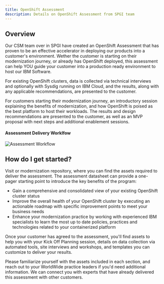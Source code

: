 ```yaml
---
title: OpenShift Assessment
description: Details on OpenShift Assessment from SPGI team
---
```



## Overview

Our CSM team over in SPGI have created an OpenShift Assessment that has proven to be an effective accelerator in deploying our products into a customer's environment. Wether the customer is starting on their modernization journey, or already has OpenShift deployed, this assessment can help YOU guide your customer into a production ready environment to host our IBM Software.

For existing OpenShift clusters, data is collected via technical interviews and optionally with Sysdig running on IBM Cloud, and the results, along with any applicable recommendations, are presented to the customer.

For customers starting their modernization journey, an introductory session explaining the benefits of modernization, and how OpenShift is poised as the best platform to host their workloads. The results and design recommendations are presented to the customer, as well as an MVP proposal with next steps and additional enablement sessions.

#### Assessment Delivery Worklfow

![Assessment Workflow](./images/assessment.png)

## How do I get started?

Visit or modernization repository, where you can find the <Link to="https://ibm.box.com/s/xy6cehs1hy4sx3v5cgz9y46zwzy0kxkx">assets required to deliver the assessment</Link>. The <Link to="https://ibm.box.com/s/fodssahzs3rni79m84at8xosmifxxlfk">assessment datasheet</Link> can provide a one-pager starting point to introduce the key benefits of the program:

- Gain a comprehensive and consolidated view of your existing OpenShift cluster status
- Improve the overall health of your OpenShift cluster by executing an actionable roadmap with specific improvement points to meet your business needs
- Enhance your modernization practice by working with experienced IBM specialists to learn the most up to date policies, practices and technologies related to your containerized platform

Once your customer has agreed to the assessment, you'll find assets to help you with your <Link to="https://ibm.box.com/s/0fvyjeoabam6cq4hnl6fj4ws7t2fwpt6">Kick Off Planning session</Link>, details on data collection via <Link to="https://ibm.box.com/s/ajkx45f409b9z4e9w8dnulgcazm5bfgn">automated tools</Link>, <Link to="https://ibm.box.com/s/v7r3qferg1fui7oygd78h1yyex5mckma">site interviews and workshops</Link>, and <Link to="https://ibm.box.com/s/h3vk28tvw4ku2dspusns3frj4gzmbcro">templates</Link> you can customize to deliver your results.

Please familiarize yourself with the assets included in each section, and reach out to your WorldWide practice leaders if you'd need additional information. We can connect you with experts that have already delivered this assessment with other customers.
